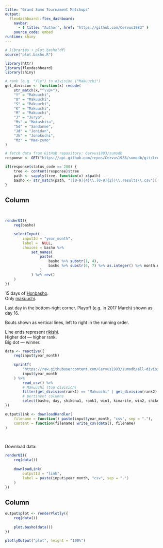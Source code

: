 ```yaml
---
title: "Grand Sumo Tournament Matchups"
output: 
  flexdashboard::flex_dashboard:
    navbar:
      - { title: "Author", href: "https://github.com/Cervus1983" }
    source_code: embed
runtime: shiny
---
```


```r
# libraries + plot.basho(df)
source("plot.basho.R")
```

```r
library(httr)
library(flexdashboard)
library(shiny)
```

```r
# rank (e.g. "Y1e") to division ("Makuuchi")
get_division <- function(x) recode(
	str_match(x,"^\\D+"),
	"Y" = "Makuuchi",
	"O" = "Makuuchi",
	"S" = "Makuuchi",
	"K" = "Makuuchi",
	"M" = "Makuuchi",
	"J" = "Juryo",
	"Ms" = "Makushita",
	"Sd" = "Sandanme",
	"Jd" = "Jonidan",
	"Jk" = "Jonokuchi",
	"Mz" = "Mae-zumo"
)
```

```r
# fetch data from GitHub repository: Cervus1983/sumodb
response <- GET("https://api.github.com/repos/Cervus1983/sumodb/git/trees/96fe177573c8268e263dde4ff41528450a003f4c")

if(response$status_code == 200) {
	tree <- content(response)$tree
	path <- sapply(tree, function(x) x$path)
	basho <- str_match(path, "([0-9]{4}\\.[0-9]{2})\\.results\\.csv")[, 2] %>% na.omit()
}
```


Column {.sidebar}
-----------------------------------------------------------------------

&nbsp;

```r
renderUI({
	req(basho)

	selectInput(
		inputId = "year_month",
		label =  NULL,
		choices = basho %>% 
			set_names(
				paste(
					basho %>% substr(1, 4),
					basho %>% substr(6, 7) %>% as.integer() %>% month.name[.]
				)
			) %>% rev()
	)
})
```

15 days of [Honbasho](https://en.wikipedia.org/wiki/Honbasho).<br>Only [makuuchi](https://en.wikipedia.org/wiki/Makuuchi).

Last day in the bottom-right corner. Playoff (e.g. in 2017 March) shown as day 16.

Bouts shown as vertical lines, left to right in the running order.

Line ends represent [rikishi](https://en.wikipedia.org/wiki/Rikishi).<br>Higher dot --- higher rank.<br>Big dot --- winner.

```r
data <- reactive({
	req(input$year_month)
	
	sprintf(
		"https://raw.githubusercontent.com/Cervus1983/sumodb/all-divisions/CSV/%s.results.csv",
		input$year_month
	) %>% 
		read_csv() %>% 
		# Makuuchi (top division)
		filter(get_division(rank1) == "Makuuchi" | get_division(rank2) == "Makuuchi") %>% 
		# pertinent columns
		select(basho, day, shikona1, rank1, win1, kimarite, win2, shikona2, rank2)
})
```

```r
output$link <- downloadHandler(
	filename = function() paste(input$year_month, "csv", sep = "."),
	content = function(filename) write_csv(data(), filename)
)
```

&nbsp;

Download data:

```r
renderUI({
	req(data())
	
	downloadLink(
		outputId = "link",
		label = paste(input$year_month, "csv", sep = ".")
	)
})
```


Column
-----------------------------------------------------------------------

```r
output$plot <- renderPlotly({
	req(data())
	
	plot.basho(data())
})
```

```r
plotlyOutput("plot", height = "100%")
```
